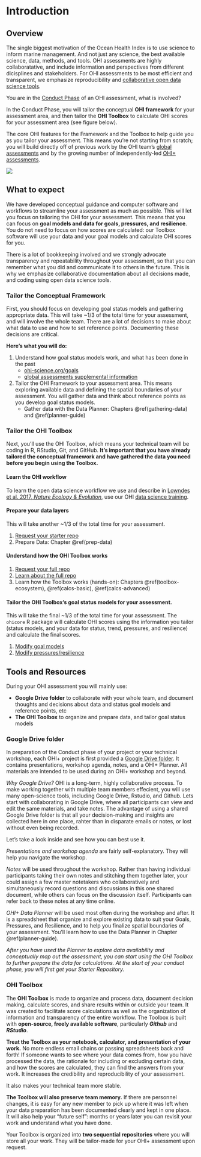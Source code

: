 # Introduction {#intro}

## Overview

The single biggest motivation of the Ocean Health Index is to use science to inform marine management. And not just any science, the best available science, data, methods, and tools. 
OHI assessments are highly collaboratative, and include information and perspectives from different dicisplines and stakeholders. For OHI assessments to be most efficient and transparent, we emphasize reproducibility and [collaborative open data science tools](http://ohi-science.org/news/ohi-and-open-data-science).

You are in the [Conduct Phase](http://ohi-science.org/projects/ohi-process/) of an OHI assessment, what is involved? 

In the Conduct Phase, you will tailor the conceptual **OHI framework** for your assessment area, and then tailor the **OHI Toolbox** to calculate OHI scores for your assessment area (see figure below). 

The core OHI features for the Framework and the Toolbox to help guide you as you tailor your assessment. This means you're not starting from scratch; you will build directly off of previous work by the OHI team's [global assessments](http://ohi-science.org/ohi-global/) and by the growing number of independently-led [OHI+ assessments](http://ohi-science.org/projects/ohi-assessments/).

![](https://docs.google.com/drawings/d/e/2PACX-1vRpFXuXcNgxc7Dboxyjv57bEvUL4GaGz78WhAyj7RfcikudoQBiOW7m5XM27BQhKmDpeIoucRY3lexC/pub?w=624&h=480)


## What to expect

We have developed conceptual guidance and computer software and workflows to streamline your assessment as much as possible. This will let you focus on tailoring the OHI for your assessment. This means that you can focus on **goal models and data for goals, pressures, and resilience**. You do not need to focus on how scores are calculated: our Toolbox software will use your data and your goal models and calculate OHI scores for you. 

There is a lot of bookkeeping involved and we strongly advocate transparency and repeatability throughout your assessment, so that you can remember what you did and communicate it to others in the future. This is why we emphasize collaborative documentation about all decisions made, and coding using open data science tools. 

### Tailor the Conceptual Framework

First, you should focus on developing goal status models and gathering appropriate data. This will take ~1/3 of the total time for your assessment, and will involve the whole team. There are a lot of decisions to make about what data to use and how to set reference points. Documenting these decisions are critical. 

**Here's what you will do:**

1. Understand how goal status models work, and what has been done in the past 
    - [ohi-science.org/goals](http://ohi-science.org/goals/)
    - [global assessments supplemental information](http://htmlpreview.github.io/?https://github.com/OHI-Science/ohi-global/published/documents/methods/Supplement.html)
    
2. Tailor the OHI Framework to your assessment area. This means exploring available data and defining the spatial boundaries of your assessment. You will gather data and think about reference points as you develop goal status models. 
    - Gather data with the Data Planner: Chapters \@ref(gathering-data) and \@ref(planner-guide)


### Tailor the OHI Toolbox

Next, you'll use the OHI Toolbox, which means your technical team will be coding in R, RStudio, Git, and GitHub. **It's important that you have already tailored the conceptual framework and have gathered the data you need before you begin using the Toolbox.** 

#### Learn the OHI workflow 

To learn the open data science workflow we use and describe in [Lowndes et al. 2017, *Nature Ecology & Evolution*](https://www.nature.com/articles/s41559-017-0160), use our OHI [data science training](http://ohi-science.org/data-science-training/).

#### Prepare your data layers

This will take another ~1/3 of the total time for your assessment.

1. [Request your starter repo](http://ohi-science.org/manual/#requesting-your-repositories)
1.  Prepare Data: Chapter \@ref(prep-data)

#### Understand how the OHI Toolbox works 

1. [Request your full repo](http://ohi-science.org/manual/#requesting-your-repositories)
1. [Learn about the full repo](http://ohi-science.org/manual/#full-repository)
1. Learn how the Toolbox works (hands-on): Chapters \@ref(toolbox-ecosystem), \@ref(calcs-basic), \@ref(calcs-advanced)

#### Tailor the OHI Toolbox's goal status models for your assessment. 

This will take the final ~1/3 of the total time for your assessment. The `ohicore` R package will calculate OHI scores using the information you tailor (status models, and your data for status, trend, pressures, and resilience) and calculate the final scores. 

1. [Modify goal models](http://ohi-science.org/manual/#modifying-goal-models)
1. [Modify pressures/resilience](http://ohi-science.org/manual/#modifying-pressures-and-resilience)


## Tools and Resources

During your OHI assessment you will mainly use:

- **Google Drive folder** to collaborate with your whole team, and document thoughts and decisions about data and status goal models and reference points, etc
- **The OHI Toolbox** to organize and prepare data, and tailor goal status models

### Google Drive folder

In preparation of the Conduct phase of your project or your technical workshop, each OHI+ project is first provided a [Google Drive folder](link to folder). It contains presentations, workshop agenda, notes, and a OHI+ Planner. All materials are intended to be used during an OHI+ workshop and beyond. 

_Why Google Drive?_ OHI is a long-term, highly collaborative process. To make working together with multiple team members effecient, you will use many open-science tools, including Google Drive, Rstudio, and Github. Lets start with collaborating in Google Drive, where all participants can view and edit the same materials, and take notes. The advantage of using a shared Google Drive folder is that all your decision-making and insights are collected here in one place, rahter than in disparate emails or notes, or lost without even being recorded. 

Let's take a look inside and see how you can best use it. 

_Presentations and workshop agenda_ are fairly self-explanatory. They will help you navigate the workshop. 

_Notes_ will be used throughout the workshop. Rather than having individual participants taking their own notes and stitching them together later, your could assign a few master notetakers who collaboratively and simultaneously record questions and discussions in this one shared document, while others can focus on the discussion itself. Participants can refer back to these notes at any time online. 

_OHI+ Data Planner_ will be used most often during the workshop and after. It is a spreadsheet that organize and explore existing data to suit your Goals, Pressures, and Resilience, and to help you finalize spatial boundaries of your assessment. You'll learn how to use the Data Planner in Chapter \@ref(planner-guide).

_After you have used the Planner to explore data availability and conceptually map out the assessment, you can start using the OHI Toolbox to further prepare the data for calculations. At the start of your conduct phase, you will first get your Starter Repository._

### OHI Toolbox

The **OHI Toolbox** is made to organize and process data, document decision making, calculate scores, and share results within or outside your team. It was created to facilitate score calculations as well as the organization of information and transparency of the entire workflow. The Toolbox is built with **open-source, freely available software**, particularly **_Github_** and **_RStudio_**.

**Treat the Toolbox as your notebook, calculator, and presentation of your work.** No more endless email chains or passing spreadsheets back and forth! If someone wants to see where your data comes from, how you have processed the data, the rationale for including or excluding certain data, and how the scores are calculated, they can find the answers from your work. It increases the credibility and reproducibility of your assessment. 

It also makes your technical team more stable.

**The Toolbox will also preserve team memory.** If there are personnel changes, it is easy for any new member to pick up where it was left when your data preparation has been documented clearly and kept in one place. It will also help your "future self": months or years later you can revisit your work and understand what you have done.

Your Toolbox is organized into **two sequential repositories** where you will store all your work. They will be tailor-made for your OHI+ assessment upon request.

